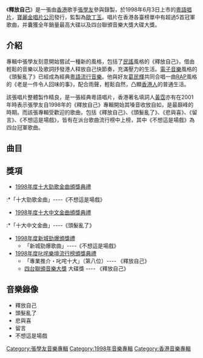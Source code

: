 {{Unreferenced|time=2020-02-25T01:10:02+00:00}}
{{Infobox album
| name       = 釋放自己
| type       = [[專輯|專輯]]
| artist     = [[張學友|張學友]]
| cover      = Jacky-relax uself.jpg
<!-- 未知參數 | background = orange -->
| released   = 1998年6月3日
| recorded   = 1998年3月
| genre      = 粵語流行、中文流行
| length     = 
| label      = [[寶麗金|寶麗金]]（[[環球唱片|環球唱片]]）
| producer   = [[欧丁玉|欧丁玉]]
| reviews    = 
| prev_title = [[想和你去吹吹風|想和你去吹吹風]]
| prev_year  = 1997
| next_title = [[不後悔|不後悔]]
| next_year  = 1998
}}
《'''釋放自己'''》是一張由[[香港|香港]]歌手[[張學友|張學友]]參與錄製，於1998年6月3日上市的[[粵語流行音樂|粵語唱片]]，[[寶麗金唱片公司|寶麗金唱片公司]]發行，監製為[[歐丁玉|歐丁玉]]。唱片在香港各臺榜單中有超過5首冠軍歌曲，并囊獲全年銷量最高大碟以及四台聯頒音樂大獎大碟大獎。

== 介紹 ==
專輯中張學友刻意開始嘗試一種新的風格，包括了[[民謠|民謠]]風格的《釋放自己》，借由輕鬆的音樂以及歌詞抒發港人释放自己快節奏，充滿壓力的生活。[[電子音樂|電子音樂]]風格的《頭髮亂了》已經成為經典[[粵語流行音樂|粵語流行音樂]]。他與好友[[葛民輝|葛民輝]]共同合唱一曲[[RAP|RAP]]風格的《老是一件令人回味的事》，配合雨聲，輕鬆自然，凸顯[[香港人|香港人]]的普通生活。

該張唱片整體製作精良，是一張經典粵語唱片，香港著名填詞人[[黃霑|黃霑]]亦有在2001年時表示張學友自1998年的《釋放自己》專輯開始其嗓音收放自如，是最巔峰的時期。而該張專輯受歡迎的歌曲，包括《釋放自己》、《頭髮亂了》、《悲與喜》、《留言》、《不想這是場戲》，皆有在派台歌曲流行榜中上榜，其中《不想這是場戲》為四台冠軍歌曲。

==曲目==
{{Tracklist
| collapsed = 
| headline = 
| font_size = 
| total_length = 

| all_writing = 
| all_music = 
| all_lyrics = 
| all_arranger = 
| all_producer = 
| all_except = 

| title1 = 釋放自己
| note1 = 
| longnote1 = 
| music1 = [[袁惟仁|袁惟仁]]
| lyrics1 = [[古倩敏|古倩敏]]
| arranger1 = [[鍾慶鴻|Barry Chung]]
| producer1 = 
| extra1 = 
| length1 = 

| title2 = 頭髮亂了
| note2 = 
| longnote2 = 改編自韓國歌手[[朴軫永|朴軫永]]的《Honey》<br>國語版為[[汪佩蓉|汪佩蓉]]《頭髮溼的》
| music2 = 朴軫永
| lyrics2 = [[黃偉文|黃偉文]]
| arranger2 = {{tsl|zh-yue|鄧志明|鄧志明|Martin Tang}}
| producer2 = 
| extra2 = 
| length2 = 

| title3 = 悲與喜
| note3 = 
| longnote3 = 
| music3 = [[周啟生|周啟生]]
| lyrics3 = [[余紹祺|余紹祺]]
| arranger3 = [[劉志遠_(香港音樂人)|劉志遠]]
| producer3 = 
| extra3 = 
| length3 = 

| title4 = 留言
| note4 = 
| longnote4 = 改編自韓國歌手{{tsl|ko|조규찬|曹圭贊}}的《믿어지지 않는 얘기》
| music4 = 曹圭贊
| lyrics4 = [[陳少琪|陳少琪]]
| arranger4 = [[吳慶隆|吳慶隆]]
| producer4 = 
| extra4 = 
| length4 = 

| title5 = 你想不想
| note5 = 
| longnote5 = 
| music5 = {{link-yue|葉良俊|葉良俊}}
| lyrics5 = [[林振強|林振強]]
| arranger5 = [[伊斯干達伊斯邁|Iskandar Ismail]]
| producer5 = 
| extra5 = 
| length5 = 

| title6 = 不想這是場戲
| note6 = 
| longnote6 = 
| music6 = [[柳重言|柳重言]]<br>Barry Chung
| lyrics6 = 柳重言
| arranger6 = {{link-ja|岩崎文紀|岩崎文紀}}
| producer6 = 
| extra6 = 
| length6 = 

| title7 = 想哭
| note7 = 
| longnote7 = 
| music7 = [[李偲菘|李偲菘]]
| lyrics7 = [[林夕|林夕]]
| arranger7 = 吳慶隆
| producer7 = 
| extra7 = 
| length7 = 

| title8 = 老是一件令人回味的事
| note8 = [[葛民輝|葛民輝]]合唱
| longnote8 = 改編自挪威組合{{tsl|no|Flava To Da Bone|Flava To Da Bone}}的《Even If The Rain》
| music8 = David Eriksen<br>Sabrio Kitmitto<br>Henning Hartung
| lyrics8 = 葛民輝
| arranger8 = [[譚國政|譚國政]]
| producer8 = 
| extra8 = 
| length8 = 

| title9 = One Shining Moment
| note9 = 
| longnote9 = 改編自美國歌手[[马克·安东尼_(歌手)|马克·安东尼]]的《One Shining Moment》
| music9 = Brock Walsh
| lyrics9 = 林振強
| arranger9 = Martin Tang
| producer9 = 
| extra9 = 
| length9 = 

| title10 = 除了這些, 還有…
| note10 = 
| longnote10 = 改編自韓國組合[[玻璃箱子|玻璃箱子]]的《주어진 시간 끝에서》
| music10 = {{tsl|ko|박승화 (가수)|朴承華}}<br>{{tsl|ko|이세준|李世俊 (韓國)|李世俊}}
| lyrics10 = 陳少琪
| arranger10 = 吳慶隆
| producer10 = 
| extra10 = 
| length10 = 

| title11 = 安了心
| note11 = 
| longnote11 = 
| music11 = 古倩敏
| lyrics11 = 古倩敏
| arranger11 = Iskandar Ismail
| producer11 = 
| extra11 = 
| length11 = 
}}

==獎項==
*[[1998年度十大勁歌金曲得獎名單|1998年度十大勁歌金曲頒獎典禮]]
:*「十大勁歌金曲」----《不想這是場戲》
*[[第二十一屆十大中文金曲得獎名單|1998年度十大中文金曲頒獎典禮]]
:*「十大中文金曲」----《頭髮亂了》
*[[1998年度新城勁爆頒獎禮得獎名單|1998年度新城勁爆頒獎禮]]
**「新城勁爆歌曲」----《不想這是場戲》
*[[1998年度叱咤樂壇流行榜頒獎典禮得獎名單|1998年度叱咤樂壇流行榜頒獎典禮]]
** 「專業推介・叱咤十大」（第八位）---- 《釋放自己》
** [[四台聯頒音樂大獎|四台聯頒音樂大獎]] 大碟獎 ---- 《釋放自己》

==音樂錄像==
*釋放自己
*頭髮亂了
*悲與喜
*留言
*不想這是場戲

{{四台聯頒音樂大獎大碟大獎}}
{{張學友}}

[[Category:張學友音樂專輯|Category:張學友音樂專輯]]
[[Category:1998年音樂專輯|Category:1998年音樂專輯]]
[[Category:香港音樂專輯|Category:香港音樂專輯]]